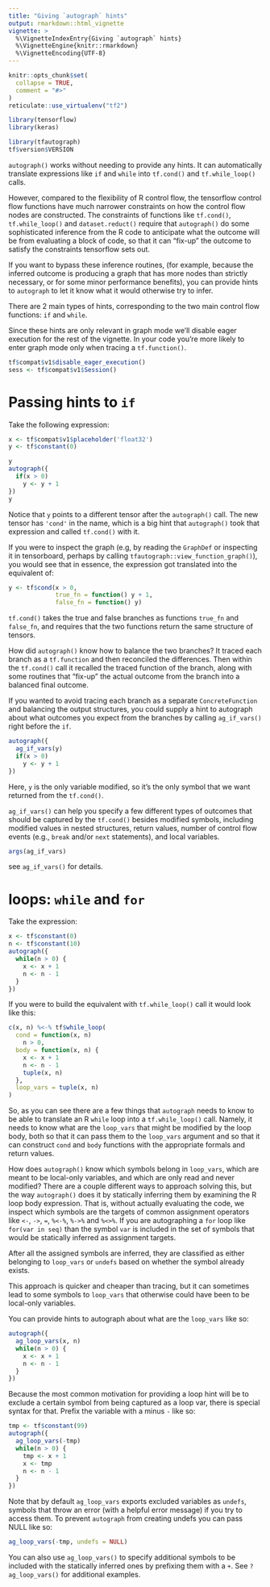 ```yaml
---
title: "Giving `autograph` hints"
output: rmarkdown::html_vignette
vignette: >
  %\VignetteIndexEntry{Giving `autograph` hints}
  %\VignetteEngine{knitr::rmarkdown}
  %\VignetteEncoding{UTF-8}
---
```


```r
knitr::opts_chunk$set(
  collapse = TRUE,
  comment = "#>"
)
reticulate::use_virtualenv("tf2")
```

```r
library(tensorflow)
library(keras)

library(tfautograph)
tf$version$VERSION
```

`autograph()` works without needing to provide any hints. It can automatically
translate expressions like `if` and `while` into `tf.cond()` and
`tf.while_loop()` calls. 

However, compared to the flexibility of R control flow, the tensorflow control
flow functions have much narrower constraints on how the control flow nodes are
constructed. The constraints of functions like `tf.cond()`, `tf.while_loop()`
and `dataset.reduct()` require that `autograph()` do some sophisticated
inference from the R code to anticipate what the outcome will be from evaluating
a block of code, so that it can "fix-up" the outcome to satisfy the constraints
tensorflow sets out.

If you want to bypass these inference routines, (for example, because the
inferred outcome is producing a graph that has more nodes than strictly
necessary, or for some minor performance benefits), you can provide hints to
`autograph` to let it know what it would otherwise try to infer.

There are 2 main types of hints, corresponding to the two main control flow
functions: `if` and `while`.

Since these hints are only relevant in graph mode we'll disable eager execution
for the rest of the vignette. In your code you're more likely to enter graph
mode only when tracing a `tf.function()`.
```r
tf$compat$v1$disable_eager_execution()
sess <- tf$compat$v1$Session()
```



# Passing hints to `if` 

Take the following expression:
```r
x <- tf$compat$v1$placeholder('float32')
y <- tf$constant(0)
```


```r
y
autograph({
  if(x > 0)
    y <- y + 1
})
y
```

Notice that `y` points to a different tensor after the `autograph()` call. The
new tensor has `'cond'` in the name, which is a big hint that `autograph()` took
that expression and called `tf.cond()` with it.

If you were to inspect the graph (e.g, by reading the `GraphDef` or inspecting
it in tensorboard, perhaps by calling `tfautograph::view_function_graph()`), you
would see that in essence, the expression got translated into the equivalent of:
```r
y <- tf$cond(x > 0, 
             true_fn = function() y + 1,
             false_fn = function() y)
```

`tf.cond()` takes the true and false branches as functions `true_fn` and
`false_fn`, and requires that the two functions return the same structure of
tensors.

How did `autograph()` know how to balance the two branches? It traced each
branch as a `tf.function` and then reconciled the differences. Then within the
`tf.cond()` call it recalled the traced function of the branch, along with some
routines that "fix-up" the actual outcome from the branch into a balanced final
outcome.

If you wanted to avoid tracing each branch as a separate `ConcreteFunction` and
balancing the output structures, you could supply a hint to autograph about what
outcomes you expect from the branches by calling `ag_if_vars()` right before the
`if`.

```r
autograph({
  ag_if_vars(y)
  if(x > 0)
    y <- y + 1
})
```

Here, `y` is the only variable modified, so it's the only symbol that we want
returned from the `tf.cond()`.

`ag_if_vars()` can help you specify a few different types of outcomes that
should be captured by the `tf.cond()` besides modified symbols, including
modified values in nested structures, return values, number of control flow
events (e.g., `break` and/or `next` statements), and local variables.
```r
args(ag_if_vars)
```


see `ag_if_vars()` for details.

# loops: `while` and `for`

Take the expression:
```r
x <- tf$constant(0)
n <- tf$constant(10)
autograph({
  while(n > 0) {
    x <- x + 1
    n <- n - 1
  }
})
```

If you were to build the equivalent with `tf.while_loop()` call it would look like this:
```r
c(x, n) %<-% tf$while_loop(
  cond = function(x, n)
    n > 0,
  body = function(x, n) {
    x <- x + 1
    n <- n - 1
    tuple(x, n)
  },
  loop_vars = tuple(x, n)
)
```

So, as you can see there are a few things that `autograph` needs to know to be
able to translate an R `while` loop into a `tf.while_loop()` call. Namely, it
needs to know what are the `loop_vars` that might be modified by the loop body,
both so that it can pass them to the `loop_vars` argument and so that it can
construct `cond` and `body` functions with the appropriate formals and return
values.

How does `autograph()` know which symbols belong in `loop_vars`, which are meant
to be local-only variables, and which are only read and never modified? There
are a couple different ways to approach solving this, but the way `autograph()`
does it by statically inferring them by examining the R loop body expression.
That is, without actually evaluating the code, we inspect which symbols are the
targets of common assignment operators like `<-`, `->`, `=`, `%<-%`, `%->%` and
`%<>%`. If you are autographing a `for` loop like `for(var in seq)` than the
symbol `var` is included in the set of symbols that would be statically inferred
as assignment targets.

After all the assigned symbols are inferred, they are classified as either
belonging to `loop_vars` or `undefs` based on whether the symbol already exists.


This approach is quicker and cheaper than tracing, but it can sometimes lead to
some symbols to `loop_vars` that otherwise could have been to be local-only
variables.


You can provide hints to autograph about what are the `loop_vars` like so:
```r
autograph({
  ag_loop_vars(x, n)
  while(n > 0) {
    x <- x + 1
    n <- n - 1
  }
})
```

Because the most common motivation for providing a loop hint will be to exclude
a certain symbol from being captured as a loop var, there is special syntax for
that. Prefix the variable with a minus `-` like so:
```r
tmp <- tf$constant(99)
autograph({
  ag_loop_vars(-tmp)
  while(n > 0) {
    tmp <- x + 1
    x <- tmp
    n <- n - 1
  }
})
```

Note that by default `ag_loop_vars` exports excluded variables as `undefs`,
symbols that throw an error (with a helpful error message) if you try to access
them. To prevent `autograph` from creating undefs you can pass NULL like so:

```r
ag_loop_vars(-tmp, undefs = NULL)
```

You can also use `ag_loop_vars()` to specify additional symbols to be included
with the statically inferred ones by prefixing them with a `+`. See
`?ag_loop_vars()` for additional examples.
